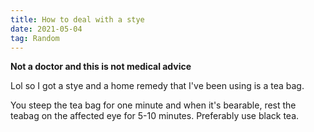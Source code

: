 ```yaml
---
title: How to deal with a stye
date: 2021-05-04
tag: Random
---
```



**Not a doctor and this is not medical advice**

Lol so I got a stye and a home remedy that I've been using is a tea bag. 

You steep the tea bag for one minute and when it's bearable, rest the teabag on the affected eye for 5-10 minutes. Preferably use black tea. 
